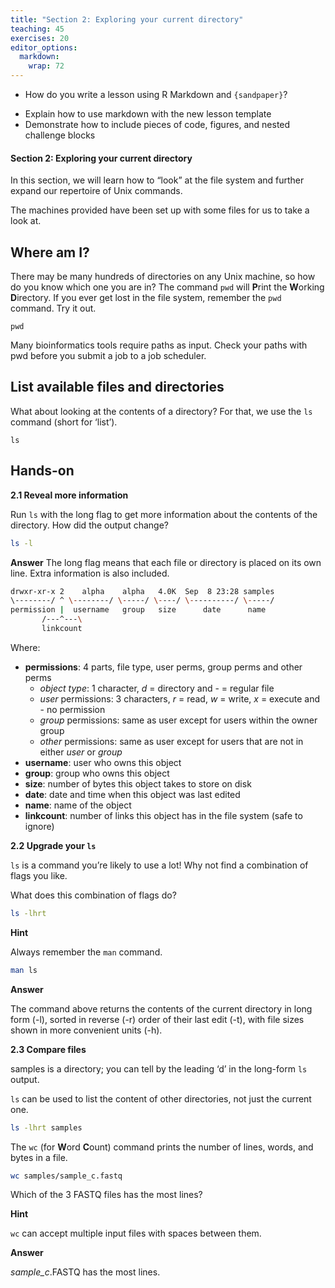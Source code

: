 ```yaml
---
title: "Section 2: Exploring your current directory"
teaching: 45
exercises: 20
editor_options: 
  markdown: 
    wrap: 72
---
```


::: questions
-   How do you write a lesson using R Markdown and `{sandpaper}`?
:::


::: objectives
-   Explain how to use markdown with the new lesson template
-   Demonstrate how to include pieces of code, figures, and nested challenge blocks
:::

#### Section 2: Exploring your current directory

In this section, we will learn how to “look” at the file system and further expand our repertoire of Unix commands.

The machines provided have been set up with some files for us to take a look at.

## Where am I?

There may be many hundreds of directories on any Unix machine, so how do you know which one you are in? The command `pwd` will **P**rint the **W**orking **D**irectory. If you ever get lost in the file system, remember the `pwd` command. Try it out.

``` text
pwd
```
Many bioinformatics tools require paths as input. Check your paths with pwd before you submit a job to a job scheduler.

## List available files and directories

What about looking at the contents of a directory? For that, we use the `ls` command (short for ‘list’).

``` text
ls
```

## Hands-on

:::::::::::::::::::::::::::::::::::::::: challenge
**2.1 Reveal more information**

Run `ls` with the long flag to get more information about the contents of the directory. How did the output change?

```bash
ls -l
```

:::::::::::::::::::::::: solution

**Answer**
The long flag means that each file or directory is placed on its own line. Extra information is also included.

```bash
drwxr-xr-x 2    alpha    alpha   4.0K  Sep  8 23:28 samples
\--------/ ^ \--------/ \-----/ \----/ \----------/ \-----/
permission |  username   group   size      date      name
       /---^---\
       linkcount
```
Where:

- **permissions**: 4 parts, file type, user perms, group perms and other perms
    - *object type*: 1 character, _d_ = directory and - = regular file
    - _user_ permissions: 3 characters, _r_ = read, _w_ = write, _x_ = execute and - no permission
    - _group_ permissions: same as user except for users within the owner group
    - _other_ permissions: same as user except for users that are not in either _user_ or _group_
- **username**: user who owns this object
- **group**: group who owns this object
- **size**: number of bytes this object takes to store on disk
- **date**: date and time when this object was last edited
- **name**: name of the object
- **linkcount**: number of links this object has in the file system (safe to ignore)


:::::::::::::::::::::::::

::::::::::::::::::::::::::::::::::::::::::::::::::

:::::::::::::::::::::::::::::::::::::::: challenge
**2.2 Upgrade your `ls`**

`ls` is a command you’re likely to use a lot! Why not find a combination of flags you like.

What does this combination of flags do?

```bash
ls -lhrt
```

:::::::::::::::::::::::: hint

**Hint**

Always remember the `man` command.

```bash
man ls
```

:::::::::::::::::::::::::

:::::::::::::::::::::::: solution

**Answer**

The command above returns the contents of the current directory in long form (-l), sorted in reverse (-r) order of their last edit (-t), with file sizes shown in more convenient units (-h).

:::::::::::::::::::::::::

::::::::::::::::::::::::::::::::::::::::::::::::::

:::::::::::::::::::::::::::::::::::::::: challenge
**2.3 Compare files**

samples is a directory; you can tell by the leading ‘d’ in the long-form `ls` output.

`ls` can be used to list the content of other directories, not just the current one.

```bash
ls -lhrt samples
```

The `wc` (for **W**ord **C**ount) command prints the number of lines, words, and bytes in a file.

```bash
wc samples/sample_c.fastq
```
Which of the 3 FASTQ files has the most lines?

:::::::::::::::::::::::: hint

**Hint**

`wc` can accept multiple input files with spaces between them.

:::::::::::::::::::::::::

:::::::::::::::::::::::: solution

**Answer**

_sample_c_.FASTQ has the most lines.

:::::::::::::::::::::::::

::::::::::::::::::::::::::::::::::::::::::::::::::

